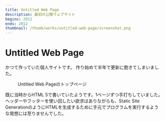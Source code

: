 ```yaml
---
title: Untitled Web Page
description: 最初の公開ウェブサイト
begins: 2012
ends: 2012
thumbnail: /thumb/works/untitled-web-page/screenshot.png
---
```


# Untitled Web Page
かつて作っていた個人サイトです。
作り始めて半年で更新に飽きてしまいました。
<figure>
  <RemoteImage src="/thumb/works/untitled-web-page/screenshot.png" width="914" height="615" alt="トップページを表示したブラウザのスクリーンショットです" />
  <figcaption>Untitled Web Pageのトップページ</figcaption>
</figure>
既に当時からHTML 5で書いていたようです。1ページずつ手打ちしていました。
ヘッダーやフッターを使い回したい欲求はありながらも、Static Site GenerationのようにHTMLを生成するために手元でプログラムを実行するような発想には至りませんでした。
